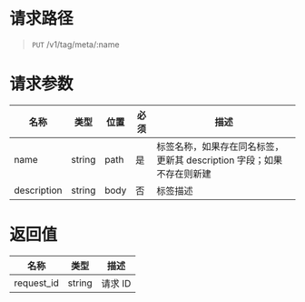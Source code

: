 
<style>.topic-content-wrap .topic-detail table thead th { word-break: keep-all; }</style>

# 请求路径
> `PUT` /v1/tag/meta/:name


# 请求参数
<table>
  <thead>
    <tr>
      <th>名称</th>
      <th>类型</th>
      <th>位置</th>
      <th>必须</th>
      <th>描述</th>
    </tr>
  </thead>
  <tbody>
    <tr>
      <td>name</td>
      <td>string</td>
      <td>path</td>
      <td>是</td>
      <td>
      标签名称，如果存在同名标签，更新其 description 字段；如果不存在则新建
      </td>
    </tr>
     <tr>
      <td>description</td>
      <td>string</td>
      <td>body</td>
      <td>否</td>
      <td>
      标签描述
      </td>
    </tr>
  </tbody>
</table>


# 返回值
名称 | 类型 | 描述 
----- | ----- | -----
request_id | string | 请求 ID
